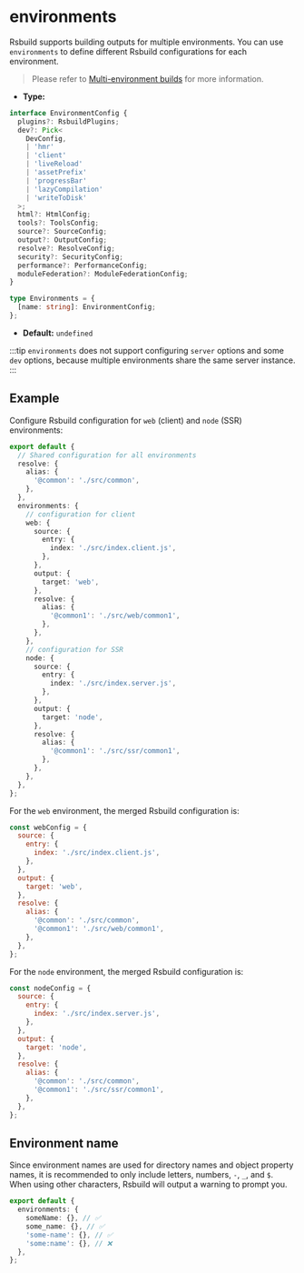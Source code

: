 # environments

Rsbuild supports building outputs for multiple environments. You can use `environments` to define different Rsbuild configurations for each environment.

> Please refer to [Multi-environment builds](/guide/advanced/environments) for more information.

- **Type:**

```ts
interface EnvironmentConfig {
  plugins?: RsbuildPlugins;
  dev?: Pick<
    DevConfig,
    | 'hmr'
    | 'client'
    | 'liveReload'
    | 'assetPrefix'
    | 'progressBar'
    | 'lazyCompilation'
    | 'writeToDisk'
  >;
  html?: HtmlConfig;
  tools?: ToolsConfig;
  source?: SourceConfig;
  output?: OutputConfig;
  resolve?: ResolveConfig;
  security?: SecurityConfig;
  performance?: PerformanceConfig;
  moduleFederation?: ModuleFederationConfig;
}

type Environments = {
  [name: string]: EnvironmentConfig;
};
```

- **Default:** `undefined`

:::tip
`environments` does not support configuring `server` options and some `dev` options, because multiple environments share the same server instance.
:::

## Example

Configure Rsbuild configuration for `web` (client) and `node` (SSR) environments:

```ts title="rsbuild.config.ts"
export default {
  // Shared configuration for all environments
  resolve: {
    alias: {
      '@common': './src/common',
    },
  },
  environments: {
    // configuration for client
    web: {
      source: {
        entry: {
          index: './src/index.client.js',
        },
      },
      output: {
        target: 'web',
      },
      resolve: {
        alias: {
          '@common1': './src/web/common1',
        },
      },
    },
    // configuration for SSR
    node: {
      source: {
        entry: {
          index: './src/index.server.js',
        },
      },
      output: {
        target: 'node',
      },
      resolve: {
        alias: {
          '@common1': './src/ssr/common1',
        },
      },
    },
  },
};
```

For the `web` environment, the merged Rsbuild configuration is:

```js
const webConfig = {
  source: {
    entry: {
      index: './src/index.client.js',
    },
  },
  output: {
    target: 'web',
  },
  resolve: {
    alias: {
      '@common': './src/common',
      '@common1': './src/web/common1',
    },
  },
};
```

For the `node` environment, the merged Rsbuild configuration is:

```js
const nodeConfig = {
  source: {
    entry: {
      index: './src/index.server.js',
    },
  },
  output: {
    target: 'node',
  },
  resolve: {
    alias: {
      '@common': './src/common',
      '@common1': './src/ssr/common1',
    },
  },
};
```

## Environment name

Since environment names are used for directory names and object property names, it is recommended to only include letters, numbers, `-`, `_`, and `$`. When using other characters, Rsbuild will output a warning to prompt you.

```ts
export default {
  environments: {
    someName: {}, // ✅
    some_name: {}, // ✅
    'some-name': {}, // ✅
    'some:name': {}, // ❌
  },
};
```
